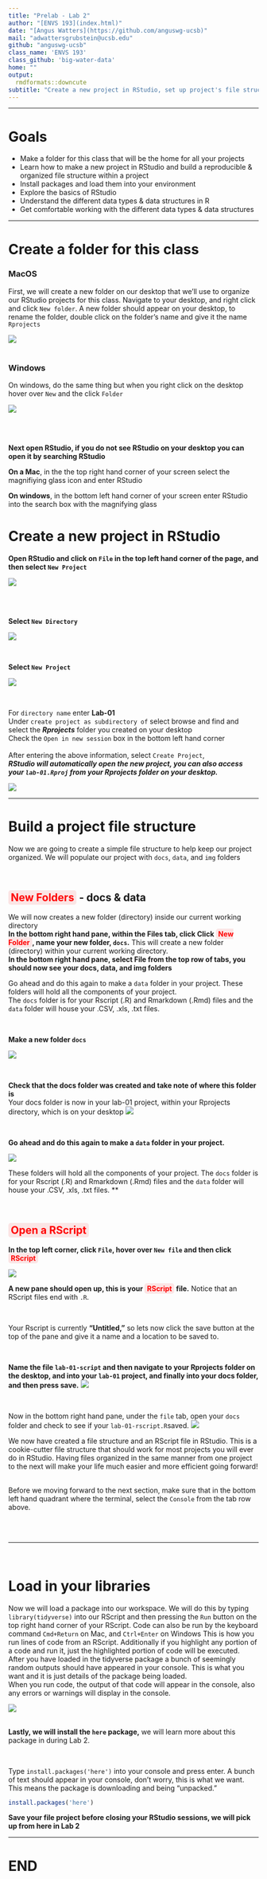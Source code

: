 ```yaml
---
title: "Prelab - Lab 2"
author: "[ENVS 193](index.html)"
date: "[Angus Watters](https://github.com/anguswg-ucsb)"
mail: "adwattersgrubstein@ucsb.edu"
github: "anguswg-ucsb"
class_name: 'ENVS 193'
class_github: 'big-water-data'
home: ""
output:
  rmdformats::downcute
subtitle: "Create a new project in RStudio, set up project's file structure, and an introduction to R"
---
```


<style type="text/css">
span.code {
      background:rgba(240,128,128, 0.2);
      border-radius: 5px 5px 5px 5px;
      padding-left:5px;
      padding-top:2px;
      padding-right:5px;
      padding-bottom:2px;
      color:red;
     } 
</style>
***

# **Goals**

- Make a folder for this class that will be the home for all your projects
- Learn how to make a new project in RStudio and build a reproducible & organized file structure within a project
- Install packages and load them into your environment
- Explore the basics of RStudio
- Understand the different data types & data structures in R
- Get comfortable working with the different data types & data structures

***

# **Create a folder for this class**

### **MacOS <i class="fa fa-apple" aria-hidden="true"></i>**

First, we will create a new folder on our desktop that we'll use to organize our RStudio projects for this class. 
Navigate to your desktop, and right click and click `New folder`. A new folder should appear on your desktop, to rename the folder, double click on the folder's name and give it the name `Rprojects`

![](img/mac-file-create.png)
<br> 
<br> 

### **Windows <i class="fa fa-windows" aria-hidden="true"></i>**

On windows, do the same thing but when you right click on the desktop hover over `New` and the click `Folder` 

![](img/new-desktop-folder.png)

<br>
<br>

**Next open RStudio, if you do not see RStudio on your desktop you can open it by searching RStudio**

**On a Mac**, in the the top right hand corner of your screen select the magnifiying glass icon and enter RStudio

**On windows**, in the bottom left hand corner of your screen enter RStudio into the search box with the magnifying glass

# **Create a new project in RStudio**

**Open RStudio and click on `File` in the top left hand corner of the page, and then select `New Project`**

![](img/open-new-rproj.png)

<br>
<br>

**Select `New Directory`**

![](img/select-new-dir.png)

<br>

**Select `New Project`**

![](img/select-proj-type.png)

<br>

For `directory name` enter **Lab-01**<br>Under `create project as subdirectory of` select browse and find and select the ***Rprojects*** folder you created on your desktop<br>Check the `Open in new session` box in the bottom left hand corner<br><br>After entering the above information, select `Create Project`,<br>***RStudio will automatically open the new project,  you can also access your `lab-01.Rproj` from your Rprojects folder on your desktop.***

![](img/create-new-proj.png)


***



# **Build a project file structure**


Now we are going to create a simple file structure to help keep our project organized. We will populate our project with `docs`, `data`, and `img` folders





<br>

## <span class = "code">New Folders</span> - docs & data

We will now creates a new folder (directory) inside our current working directory<br>**In the bottom right hand pane, within the Files tab, click Click <span class = "code">New Folder</span>, name your new folder, `docs`.** This will create a new folder (directory) within your current working directory.<br> **In the bottom right hand pane, select File from the top row of tabs, you should now see your docs, data, and img folders**


Go ahead and do this again to make a `data` folder in your project.
These folders will hold all the components of your project.<br>The `docs` folder is for your Rscript (.R) and Rmarkdown (.Rmd) files and the `data` folder will house your .CSV, .xls, .txt files. 


<br>

**Make a new folder `docs`**

![](img/new-docs-file.png)

<br>

**Check that the docs folder was created and take note of where this folder is**<br>Your docs folder is now in your lab-01 project, within your Rprojects directory, which is on your desktop
![](img/docs-file.png)

<br>

**Go ahead and do this again to make a `data` folder in your project.**


![](img/docs-data-folders.png)

These folders will hold all the components of your project. The `docs` folder is for your Rscript (.R) and Rmarkdown (.Rmd) files and the `data` folder will house your .CSV, .xls, .txt files. **

<br>

## <span class= "code" >Open a RScript</span> 
**In the top left corner, click `File`, hover over `New file` and then click <span class= "code" >RScript</span>**

![](img/new-rscript-file.png)


**A new pane should open up, this is your <span class= "code" >RScript</span> file.** Notice that an RScript files end with `.R`. 

<br>

Your Rscript is currently **"Untitled,"** so lets now click the save button at the top of the pane and give it a name and a location to be saved to.

<br>


**Name the file `lab-01-script` and then navigate to your Rprojects folder on the desktop, and into your `lab-01` project, and finally into your docs folder, and then press save.** 
![](img/save-rscript.png)

<br>

Now in the bottom right hand pane, under the `file` tab, open your `docs` folder and check to see if your `lab-01-rscript.R`saved.
![](img/open-rscript-console.png)

We now have created a file structure and an RScript file in RStudio. This is a cookie-cutter file structure that should work for most projects you will ever do in RStudio. Having files organized in the same manner from one project to the next will make your life much easier and more efficient going forward!

<br>
Before we moving forward to the next section, make sure that in the bottom left hand quadrant where the terminal, select the `Console` from the tab row above.


<br>
<br>

***


<br>

# **Load in your libraries**

Now we will load a package into our workspace. We will do this by typing `library(tidyverse)` into our RScript and then pressing the `Run` button on the top right hand corner of your RScript. Code can also be run by the keyboard command `Cmd+Return` on Mac, and `Ctrl+Enter`	on Windows This is how you run lines of code from an RScript. Additionally if you highlight any portion of a code and run it, just the highlighted portion of code will be executed.<br>After you have loaded in the tidyverse package a bunch of seemingly random outputs should have appeared in your console. This is what you want and it is just details of the package being loaded.<br>When you run code, the output of that code will appear in the console, also any errors or warnings will display in the console.<br>

![](img/load-lib-save.png)
<br>
<br>

**Lastly, we will install the `here` package,** we will learn more about this package in during Lab 2.  

<br>

Type `install.packages('here')` into your console and press enter. A  bunch of text should appear in your console, don't worry, this is what we want. This means the package is downloading and being "unpacked." 

```r
install.packages('here')
```
**Save your file project before closing your RStudio sessions, we will pick up from here in Lab 2**

---

# **END**

<br>
<br>




